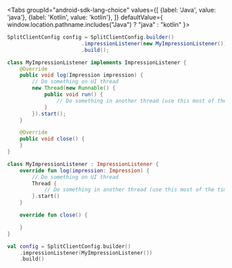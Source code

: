 
<Tabs
  groupId="android-sdk-lang-choice"
  values={[
    {label: 'Java', value: 'java'},
    {label: 'Kotlin', value: 'kotlin'},
  ]} defaultValue={ window.location.pathname.includes("Java") ? "java" : "kotlin" }>
  <TabItem value="java">

```java
SplitClientConfig config = SplitClientConfig.builder()
                        .impressionListener(new MyImpressionListener())
                        .build();

class MyImpressionListener implements ImpressionListener {
    @Override
    public void log(Impression impression) {
        // Do something on UI thread
        new Thread(new Runnable() {
            public void run() {
                // Do something in another thread (use this most of the time!)
            }
        }).start();
    }

    @Override
    public void close() {
    }
}
```
  </TabItem>
  <TabItem value="kotlin">

```kotlin
class MyImpressionListener : ImpressionListener {
    override fun log(impression: Impression) {
        // Do something on UI thread
        Thread {
            // Do something in another thread (use this most of the time!)
        }.start()
    }

    override fun close() {

    }
}

val config = SplitClientConfig.builder()
    .impressionListener(MyImpressionListener())
    .build()
```

  </TabItem>
</Tabs>